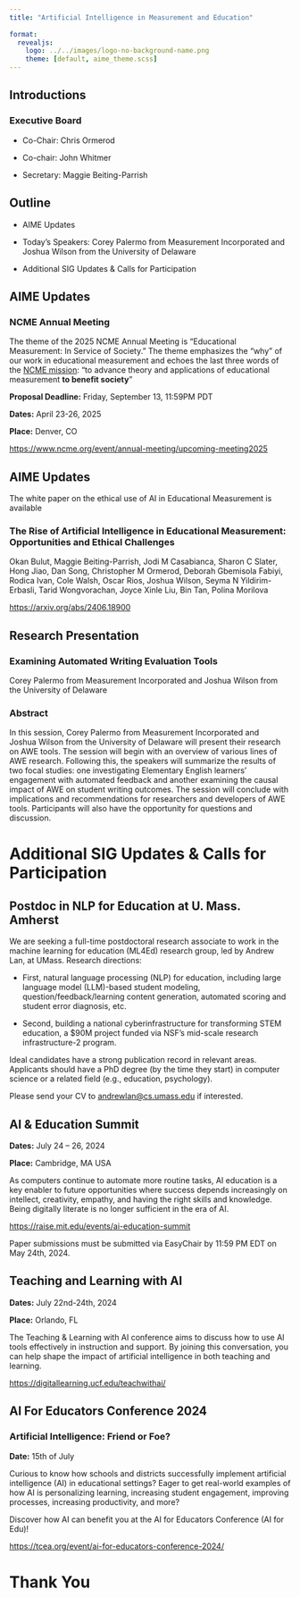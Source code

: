```yaml
---
title: "Artificial Intelligence in Measurement and Education"
 
format: 
  revealjs:
    logo: ../../images/logo-no-background-name.png
    theme: [default, aime_theme.scss]
---
```


## Introductions

### Executive Board

-   Co-Chair: Chris Ormerod

-   Co-chair: John Whitmer

-   Secretary: Maggie Beiting-Parrish

## Outline

-   AIME Updates

-   Today's Speakers: Corey Palermo from Measurement Incorporated and Joshua Wilson from the University of Delaware

-   Additional SIG Updates & Calls for Participation

## AIME Updates

### NCME Annual Meeting

The theme of the 2025 NCME Annual Meeting is "Educational Measurement: In Service of Society." The theme emphasizes the "why" of our work in educational measurement and echoes the last three words of the [NCME mission](https://www.ncme.org/about/about-ncme/mission): "to advance theory and applications of educational measurement **to benefit society**"

**Proposal Deadline:** Friday, September 13, 11:59PM PDT

**Dates:** April 23-26, 2025

**Place:** Denver, CO

<https://www.ncme.org/event/annual-meeting/upcoming-meeting2025>

## AIME Updates

The white paper on the ethical use of AI in Educational Measurement is available

### The Rise of Artificial Intelligence in Educational Measurement: Opportunities and Ethical Challenges

Okan Bulut, Maggie Beiting-Parrish, Jodi M Casabianca, Sharon C Slater, Hong Jiao, Dan Song, Christopher M Ormerod, Deborah Gbemisola Fabiyi, Rodica Ivan, Cole Walsh, Oscar Rios, Joshua Wilson, Seyma N Yildirim-Erbasli, Tarid Wongvorachan, Joyce Xinle Liu, Bin Tan, Polina Morilova

<https://arxiv.org/abs/2406.18900>

## Research Presentation

### Examining Automated Writing Evaluation Tools

Corey Palermo from Measurement Incorporated and Joshua Wilson from the University of Delaware

### Abstract

In this session, Corey Palermo from Measurement Incorporated and Joshua Wilson from the University of Delaware will present their research on AWE tools. The session will begin with an overview of various lines of AWE research. Following this, the speakers will summarize the results of two focal studies: one investigating Elementary English learners' engagement with automated feedback and another examining the causal impact of AWE on student writing outcomes. The session will conclude with implications and recommendations for researchers and developers of AWE tools. Participants will also have the opportunity for questions and discussion.

# Additional SIG Updates & Calls for Participation

## Postdoc in NLP for Education at U. Mass. Amherst

We are seeking a full-time postdoctoral research associate to work in the machine learning for education (ML4Ed) research group, led by Andrew Lan, at UMass. Research directions:

-   First, natural language processing (NLP) for education, including large language model (LLM)-based student modeling, question/feedback/learning content generation, automated scoring and student error diagnosis, etc.

-   Second, building a national cyberinfrastructure for transforming STEM education, a \$90M project funded via NSF’s mid-scale research infrastructure-2 program.

Ideal candidates have a strong publication record in relevant areas. Applicants should have a PhD degree (by the time they start) in computer science or a related field (e.g., education, psychology).

Please send your CV to [andrewlan\@cs.umass.edu](mailto:andrewlan@cs.umass.edu) if interested. 

## AI & Education Summit

**Dates:** July 24 – 26, 2024

**Place:** Cambridge, MA USA

As computers continue to automate more routine tasks, AI education is a key enabler to future opportunities where success depends increasingly on intellect, creativity, empathy, and having the right skills and knowledge. Being digitally literate is no longer sufficient in the era of AI.

<https://raise.mit.edu/events/ai-education-summit>

Paper submissions must be submitted via EasyChair by 11:59 PM EDT on May 24th, 2024.

## Teaching and Learning with AI

**Dates:** July 22nd-24th, 2024

**Place:** Orlando, FL

The Teaching & Learning with AI conference aims to discuss how to use AI tools effectively in instruction and support. By joining this conversation, you can help shape the impact of artificial intelligence in both teaching and learning.

<https://digitallearning.ucf.edu/teachwithai/>

## AI For Educators Conference 2024

### Artificial Intelligence: Friend or Foe?

**Date:** 15th of July

Curious to know how schools and districts successfully implement artificial intelligence (AI) in educational settings? Eager to get real-world examples of how AI is personalizing learning, increasing student engagement, improving processes, increasing productivity, and more?

Discover how AI can benefit you at the AI for Educators Conference (AI for Edu)!

<https://tcea.org/event/ai-for-educators-conference-2024/>

# Thank You
